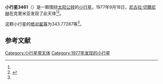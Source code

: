{{Infobox planet
| bgcolour = #FFFFC0
| name = 3461 Mandelshtam
| symbol = 
| image = 
| caption = 
| discovery = yes
| discovery_ref = 
| discoverer = [[尼古拉·切爾尼赫|尼古拉·切爾尼赫]]
| discovery_site = [[克里米亚|克里米亚]] 
| discovered = 1977年9月18日
| designations = yes
| mp_name = 
| named_after = 
| alt_names = 1977 SA1/ 1968 DQ / 1981 YU1
| mp_category = [[主带小行星|主带小行星]]
| orbit_ref = <ref name="a">[http://ssd.jpl.nasa.gov/sbdb.cgi?sstr=3461 3461 Mandelshtam] {{Wayback|url=http://ssd.jpl.nasa.gov/sbdb.cgi?sstr=3461 |date=20210720020710 }}，小行星數據庫瀏覽器（JPL Small-Body Database Browser）－[[美国国家航空航天局|美国国家航空航天局]]喷气推进实验室</ref>
| epoch = 2456400.5 (2013年4月18日更新)
| aphelion = {{convert|2.6999947|AU|km|3|abbr=on|lk=out}}
| perihelion = {{convert|2.0569207|AU|km|3|abbr=on}}
| semimajor = {{convert|2.3784577|AU|km|3|abbr=on}}
| eccentricity = 0.1351872
| period = 1339.804939 [[日|日]]<br />3.67[[儒略年|儒略年]]
| avg_speed = 
| inclination = 3.24537
| asc_node = 57.96082
| mean_anomaly = 
| arg_peri = 343.77287
| satellites = 
| physical_characteristics = yes
| dimensions = 
| mass = 
| density = 
| surface_grav = 
| escape_velocity = 
| sidereal_day = 
| axial_tilt = 
| pole_ecliptic_lat = 
| pole_ecliptic_lon = 
| albedo = 
| temperatures= 
| temp_name1 = 
| mean_temp_1 = 
| max_temp_1 = 
| temp_name2 = 
| max_temp_2 = 
| spectral_type = 
| abs_magnitude = 343.77287
}}

'''小行星3461'''（{{lang-en|3461 Mandelshtam}}）是一颗围绕[[太阳|太阳]][[公转|公转]]的[[小行星|小行星]]。1977年9月18日，[[尼古拉·切爾尼赫|尼古拉·切爾尼赫]]在克里米亚发现了此天体<ref name="a" /><ref>{{cite news|title=小行星列表|url=http://cfa-www.harvard.edu/iau/lists/NumberedMPs.txt|accessdate=2013-07-08|newspaper=哈佛大学|archive-date=2008-05-17|archive-url=https://web.archive.org/web/20080517010638/http://cfa-www.harvard.edu/iau/lists/NumberedMPs.txt|dead-url=no}}</ref>。

这颗小行星的[[绝对星等|绝对星等]]为343.77287等<ref name="a" />。

==参考文献==
{{reflist}}
{{Minor Planet Number|[[小行星3460|小行星3460]]|[[小行星3462|小行星3462]]}}

{{小天体}}

[[Category:小行星带天体|Category:小行星带天体]]
[[Category:1977年发现的小行星|Category:1977年发现的小行星]]

{{asteroid-stub}}